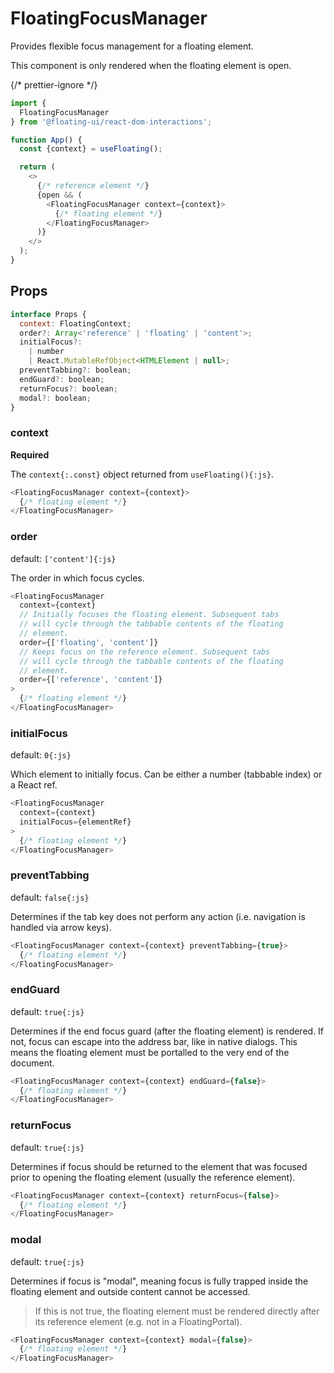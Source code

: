 # FloatingFocusManager

Provides flexible focus management for a floating element.

This component is only rendered when the floating element is
open.

{/* prettier-ignore */}
```js /context/
import {
  FloatingFocusManager
} from '@floating-ui/react-dom-interactions';

function App() {
  const {context} = useFloating();

  return (
    <>
      {/* reference element */}
      {open && (
        <FloatingFocusManager context={context}>
          {/* floating element */}
        </FloatingFocusManager>
      )}
    </>
  );
}
```

## Props

```js
interface Props {
  context: FloatingContext;
  order?: Array<'reference' | 'floating' | 'content'>;
  initialFocus?:
    | number
    | React.MutableRefObject<HTMLElement | null>;
  preventTabbing?: boolean;
  endGuard?: boolean;
  returnFocus?: boolean;
  modal?: boolean;
}
```

### context

**Required**

The `context{:.const}` object returned from `useFloating(){:js}`.

```js
<FloatingFocusManager context={context}>
  {/* floating element */}
</FloatingFocusManager>
```

### order

default: `['content']{:js}`

The order in which focus cycles.

```js
<FloatingFocusManager
  context={context}
  // Initially focuses the floating element. Subsequent tabs
  // will cycle through the tabbable contents of the floating
  // element.
  order={['floating', 'content']}
  // Keeps focus on the reference element. Subsequent tabs
  // will cycle through the tabbable contents of the floating
  // element.
  order={['reference', 'content']}
>
  {/* floating element */}
</FloatingFocusManager>
```

### initialFocus

default: `0{:js}`

Which element to initially focus. Can be either a number
(tabbable index) or a React ref.

```js
<FloatingFocusManager
  context={context}
  initialFocus={elementRef}
>
  {/* floating element */}
</FloatingFocusManager>
```

### preventTabbing

default: `false{:js}`

Determines if the tab key does not perform any action (i.e.
navigation is handled via arrow keys).

```js
<FloatingFocusManager context={context} preventTabbing={true}>
  {/* floating element */}
</FloatingFocusManager>
```

### endGuard

default: `true{:js}`

Determines if the end focus guard (after the floating element) is
rendered. If not, focus can escape into the address bar, like in
native dialogs. This means the floating element must be portalled
to the very end of the document.

```js
<FloatingFocusManager context={context} endGuard={false}>
  {/* floating element */}
</FloatingFocusManager>
```

### returnFocus

default: `true{:js}`

Determines if focus should be returned to the element that was
focused prior to opening the floating element (usually the
reference element).

```js
<FloatingFocusManager context={context} returnFocus={false}>
  {/* floating element */}
</FloatingFocusManager>
```

### modal

default: `true{:js}`

Determines if focus is "modal", meaning focus is fully trapped
inside the floating element and outside content cannot be
accessed.

> If this is not true, the floating element must be rendered
> directly after its reference element (e.g. not in a
> FloatingPortal).

```js
<FloatingFocusManager context={context} modal={false}>
  {/* floating element */}
</FloatingFocusManager>
```
